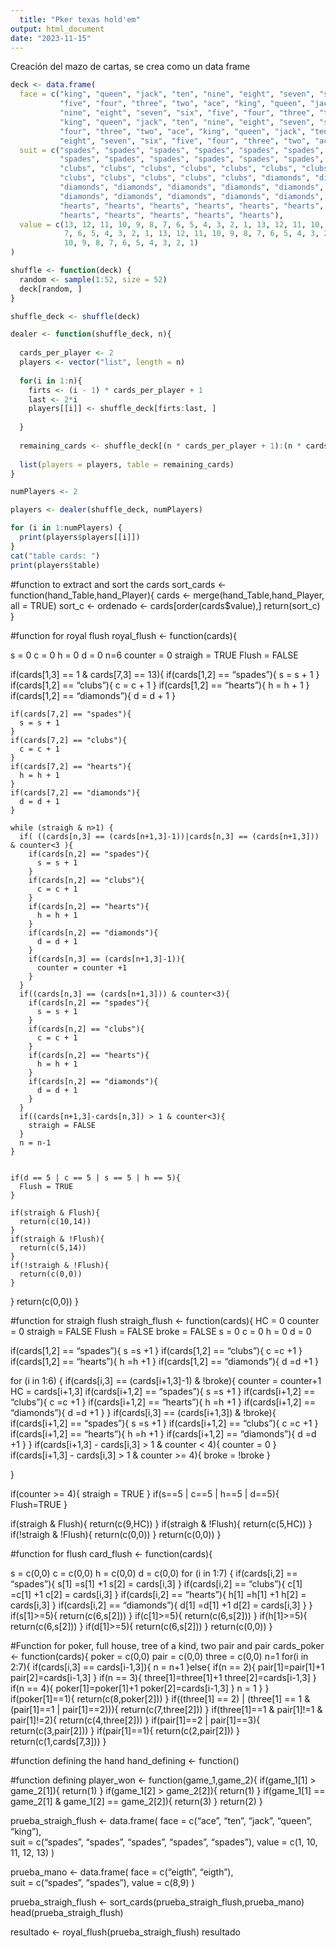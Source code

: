 ```yaml
---
  title: "Pker texas hold'em"
output: html_document
date: "2023-11-15"
---
```

  
Creación del mazo de cartas, se crea como un data frame

```r
deck <- data.frame(
  face = c("king", "queen", "jack", "ten", "nine", "eight", "seven", "six",
           "five", "four", "three", "two", "ace", "king", "queen", "jack", "ten", 
           "nine", "eight", "seven", "six", "five", "four", "three", "two", "ace", 
           "king", "queen", "jack", "ten", "nine", "eight", "seven", "six", "five", 
           "four", "three", "two", "ace", "king", "queen", "jack", "ten", "nine", 
           "eight", "seven", "six", "five", "four", "three", "two", "ace"),  
  suit = c("spades", "spades", "spades", "spades", "spades", "spades", 
           "spades", "spades", "spades", "spades", "spades", "spades", "spades", 
           "clubs", "clubs", "clubs", "clubs", "clubs", "clubs", "clubs", "clubs", 
           "clubs", "clubs", "clubs", "clubs", "clubs", "diamonds", "diamonds", 
           "diamonds", "diamonds", "diamonds", "diamonds", "diamonds", "diamonds", 
           "diamonds", "diamonds", "diamonds", "diamonds", "diamonds", "hearts", 
           "hearts", "hearts", "hearts", "hearts", "hearts", "hearts", "hearts", 
           "hearts", "hearts", "hearts", "hearts", "hearts"), 
  value = c(13, 12, 11, 10, 9, 8, 7, 6, 5, 4, 3, 2, 1, 13, 12, 11, 10, 9, 8, 
            7, 6, 5, 4, 3, 2, 1, 13, 12, 11, 10, 9, 8, 7, 6, 5, 4, 3, 2, 1, 13, 12, 11, 
            10, 9, 8, 7, 6, 5, 4, 3, 2, 1)
)
```



```r



shuffle <- function(deck) { 
  random <- sample(1:52, size = 52)
  deck[random, ]
}

shuffle_deck <- shuffle(deck)

dealer <- function(shuffle_deck, n){
  
  cards_per_player <- 2
  players <- vector("list", length = n)
  
  for(i in 1:n){
    firts <- (i - 1) * cards_per_player + 1
    last <- 2*i
    players[[i]] <- shuffle_deck[firts:last, ]
    
  }
  
  remaining_cards <- shuffle_deck[(n * cards_per_player + 1):(n * cards_per_player + 5), ]
  
  list(players = players, table = remaining_cards)
}

numPlayers <- 2

players <- dealer(shuffle_deck, numPlayers)

for (i in 1:numPlayers) {
  print(players$players[[i]])
}
cat("table cards: ")
print(players$table)


```
#function to extract and sort the cards 
sort_cards <- function(hand_Table,hand_Player){
  cards <- merge(hand_Table,hand_Player, all = TRUE)
  sort_c <- ordenado <- cards[order(cards$value),]
  return(sort_c) 
}

#function for royal flush 
royal_flush <- function(cards){
  
  s = 0
  c = 0
  h = 0
  d = 0
  n=6
  counter = 0
  straigh = TRUE
  Flush = FALSE
  
  if(cards[1,3] == 1 & cards[7,3] == 13){
    if(cards[1,2] == "spades"){
      s = s + 1
    }
    if(cards[1,2] == "clubs"){
      c = c + 1
    }
    if(cards[1,2] == "hearts"){
      h = h + 1
    }
    if(cards[1,2] == "diamonds"){
      d = d + 1
    }
    
    if(cards[7,2] == "spades"){
      s = s + 1
    }
    if(cards[7,2] == "clubs"){
      c = c + 1
    }
    if(cards[7,2] == "hearts"){
      h = h + 1
    }
    if(cards[7,2] == "diamonds"){
      d = d + 1
    }
    
    while (straigh & n>1) {
      if( ((cards[n,3] == (cards[n+1,3]-1))|cards[n,3] == (cards[n+1,3])) & counter<3 ){
        if(cards[n,2] == "spades"){
          s = s + 1
        }
        if(cards[n,2] == "clubs"){
          c = c + 1
        }
        if(cards[n,2] == "hearts"){
          h = h + 1
        }
        if(cards[n,2] == "diamonds"){
          d = d + 1
        }
        if(cards[n,3] == (cards[n+1,3]-1)){
          counter = counter +1
        }
      }
      if((cards[n,3] == (cards[n+1,3])) & counter<3){
        if(cards[n,2] == "spades"){
          s = s + 1
        }
        if(cards[n,2] == "clubs"){
          c = c + 1
        }
        if(cards[n,2] == "hearts"){
          h = h + 1
        }
        if(cards[n,2] == "diamonds"){
          d = d + 1
        }
      }
      if((cards[n+1,3]-cards[n,3]) > 1 & counter<3){
        straigh = FALSE
      }
      n = n-1
    }
    
    
    if(d == 5 | c == 5 | s == 5 | h == 5){
      Flush = TRUE
    }
    
    if(straigh & Flush){
      return(c(10,14))
    }
    if(straigh & !Flush){
      return(c(5,14))
    }
    if(!straigh & !Flush){
      return(c(0,0))
    }
  }
  return(c(0,0))
}

#function for straigh flush
straigh_flush <- function(cards){
  HC = 0
  counter = 0
  straigh = FALSE
  Flush = FALSE
  broke = FALSE
  s = 0
  c = 0
  h = 0
  d = 0
  
  if(cards[1,2] == "spades"){
    s =s +1
  }
  if(cards[1,2] == "clubs"){
    c =c +1
  }
  if(cards[1,2] == "hearts"){
    h =h +1
  }
  if(cards[1,2] == "diamonds"){
    d =d +1
  }
  
  for (i in 1:6) {
    if(cards[i,3] == (cards[i+1,3]-1) & !broke){
      counter = counter+1
      HC = cards[i+1,3]
      if(cards[i+1,2] == "spades"){
        s =s +1
      }
      if(cards[i+1,2] == "clubs"){
        c =c +1
      }
      if(cards[i+1,2] == "hearts"){
        h =h +1
      }
      if(cards[i+1,2] == "diamonds"){
        d =d +1
      }
    }
    if(cards[i,3] == (cards[i+1,3]) & !broke){
      if(cards[i+1,2] == "spades"){
        s =s +1
      }
      if(cards[i+1,2] == "clubs"){
        c =c +1
      }
      if(cards[i+1,2] == "hearts"){
        h =h +1
      }
      if(cards[i+1,2] == "diamonds"){
        d =d +1
      }
    }
    if(cards[i+1,3] - cards[i,3] > 1 & counter < 4){
      counter = 0
    }
    if(cards[i+1,3] - cards[i,3] > 1 & counter >= 4){
      broke = !broke
    }
    
  }
  
  
  if(counter >= 4){
    straigh = TRUE
  }
  if(s==5 | c==5 | h==5 | d==5){
    Flush=TRUE
  }
  
  if(straigh & Flush){
    return(c(9,HC))
  }
  if(straigh & !Flush){
    return(c(5,HC))
  }
  if(!straigh & !Flush){
    return(c(0,0))
  }
  return(c(0,0))
}

  
#function for flush
card_flush <- function(cards){
  
  s = c(0,0)
  c = c(0,0)
  h = c(0,0)
  d = c(0,0)
  for (i in 1:7) {
      if(cards[i,2] == "spades"){
        s[1] =s[1] +1
        s[2] = cards[i,3]
      }
      if(cards[i,2] == "clubs"){
        c[1] =c[1] +1
        c[2] = cards[i,3]
      }
      if(cards[i,2] == "hearts"){
        h[1] =h[1] +1
        h[2] = cards[i,3]
      }
      if(cards[i,2] == "diamonds"){
        d[1] =d[1] +1
        d[2] = cards[i,3]
      }
  }
  if(s[1]>=5){
    return(c(6,s[2]))
  }
  if(c[1]>=5){
    return(c(6,s[2]))
  }
  if(h[1]>=5){
    return(c(6,s[2]))
  }
  if(d[1]>=5){
    return(c(6,s[2]))
  }
  return(c(0,0))
}

#Function for poker, full house, tree of a kind, two pair and pair 
cards_poker <- function(cards){
  poker = c(0,0)
  pair = c(0,0)
  three = c(0,0)
  n=1
  for(i in 2:7){
    if(cards[i,3] == cards[i-1,3]){
      n = n+1
    }else{
      if(n == 2){
        pair[1]=pair[1]+1
        pair[2]=cards[i-1,3]
      }
      if(n == 3){
        three[1]=three[1]+1
        three[2]=cards[i-1,3]
      }
      if(n == 4){
        poker[1]=poker[1]+1
        poker[2]=cards[i-1,3]
      }
      n = 1
    }
  }
  if(poker[1]==1){
    return(c(8,poker[2]))
  }
  if((three[1] == 2) | (three[1] == 1 & (pair[1]==1 | pair[1]==2))){
    return(c(7,three[2]))
  }
  if(three[1]==1 & pair[1]!=1 & pair[1]!=2){
    return(c(4,three[2]))
  }
  if(pair[1]==2 | pair[1]==3){
    return(c(3,pair[2]))
  }
  if(pair[1]==1){
    return(c(2,pair[2]))
  }
  return(c(1,cards[7,3]))
}

#function defining the hand 
hand_defining <- function()


#function defining
player_won <- function(game_1,game_2){
  if(game_1[1] > game_2[1]){
    return(1)
  }
  if(game_1[2] > game_2[2]){
    return(1)
  }
  if(game_1[1] == game_2[1] & game_1[2] == game_2[2]){
    return(3)
  }
  return(2)
}

prueba_straigh_flush <- data.frame(
  face = c("ace", "ten", "jack", "queen", "king"),  
  suit = c("spades", "spades", "spades", "spades", "spades"), 
  value = c(1, 10, 11, 12, 13)
)

prueba_mano <- data.frame(
  face = c("eigth", "eigth"),  
  suit = c("spades", "spades"), 
  value = c(8,9)
)

prueba_straigh_flush <- sort_cards(prueba_straigh_flush,prueba_mano)
head(prueba_straigh_flush)

resultado <- royal_flush(prueba_straigh_flush)
resultado

